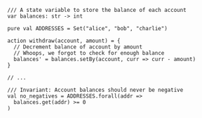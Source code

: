 ```quint
/// A state variable to store the balance of each account
var balances: str -> int

pure val ADDRESSES = Set("alice", "bob", "charlie")

action withdraw(account, amount) = {
  // Decrement balance of account by amount
  // Whoops, we forgot to check for enough balance
  balances' = balances.setBy(account, curr => curr - amount)
}

// ...

/// Invariant: Account balances should never be negative
val no_negatives = ADDRESSES.forall(addr =>
  balances.get(addr) >= 0
)
```
